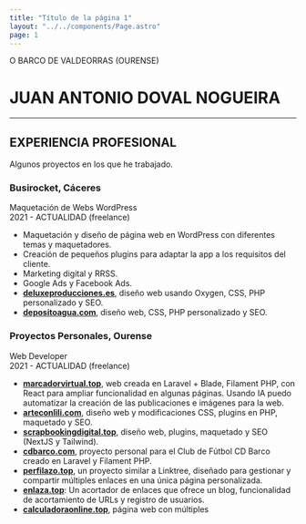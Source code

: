 ```yaml
---
title: "Título de la página 1"
layout: "../../components/Page.astro"
page: 1
---
```

<span class="inline-block text-gray-600 dark:text-gray-300 font-light">O BARCO DE VALDEORRAS (OURENSE)</span>
# JUAN ANTONIO DOVAL NOGUEIRA

---

## **EXPERIENCIA PROFESIONAL**

<p class="mb-4">Algunos proyectos en los que he trabajado.</p>

### **Busirocket, Cáceres**  
<span class="subtitle">Maquetación de Webs WordPress</span>  
<span class="subtitle-2">2021 - ACTUALIDAD (freelance)</span>

- Maquetación y diseño de página web en <span class="tag">WordPress</span> con diferentes temas y maquetadores.
- Creación de pequeños plugins para adaptar la app a los requisitos del cliente.
- Marketing digital y RRSS.
- <span class="tag">Google Ads</span> y <span class="tag">Facebook Ads</span>.
- [**deluxeproducciones.es**](https://deluxeproducciones.es/), diseño web usando <span class="tag">Oxygen</span>, <span class="tag">CSS</span>, <span class="tag">PHP</span> personalizado y SEO.
- [**depositoagua.com**](https://depositoagua.com/), diseño web, <span class="tag">CSS</span>, <span class="tag">PHP</span> personalizado y SEO.

### **Proyectos Personales, Ourense**  
<span class="subtitle">Web Developer</span>  
<span class="subtitle-2">2021 - ACTUALIDAD (freelance)</span>

- [**marcadorvirtual.top**](https://marcadorvirtual.top/), web creada en <span class="tag">Laravel</span> + <span class="tag">Blade</span>, <span class="tag">Filament PHP</span>, con <span class="tag">React</span> para ampliar funcionalidad en algunas páginas. Usando IA puedo automatizar la creación de las publicaciones e imágenes para la web.
- [**arteconlili.com**](https://arteconlili.com), diseño web y modificaciones <span class="tag">CSS</span>, plugins en <span class="tag">PHP</span>, maquetado y SEO.
- [**scrapbookingdigital.top**](https://scrapbookingdigital.top/), diseño web, plugins, maquetado y SEO (<span class="tag">NextJS</span> y <span class="tag">Tailwind</span>).
- [**cdbarco.com**](https://cdbarco.com/), proyecto personal para el Club de Fútbol CD Barco creado en <span class="tag">Laravel</span> y <span class="tag">Filament PHP</span>.
- [**perfilazo.top**](https://perfilazo.top/@dovaldev), un proyecto similar a Linktree, diseñado para gestionar y compartir múltiples enlaces en una única página personalizada.
- [**enlaza.top**](https://enlaza.top): Un acortador de enlaces que ofrece un blog, funcionalidad de acortamiento de URLs y registro de usuarios.
- [**calculadoraonline.top**](https://calculadoraonline.top), página web con múltiples
